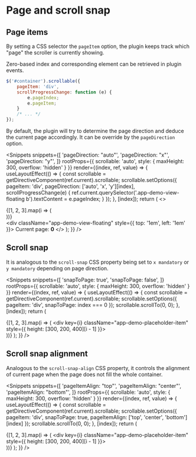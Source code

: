 
<Module name="jq-scrollable" />

# Page and scroll snap

## Page items

By setting a CSS selector the `pageItem` option, the plugin keeps track which "page"
the scroller is currently showing.

Zero-based index and corresponding element can be retrieved in plugin events.

```javascript
$('#container').scrollable({
    pageItem: 'div',
    scrollProgressChange: function (e) {
        e.pageIndex;
        e.pageItem;
    }
    /* ... */
});
```

By default, the plugin will try to determine the page direction and deduce the current page accordingly. It can be
override by the `pageDirection` option.

<Snippets
    snippets={[
        'pageDirection: "auto"',
        'pageDirection: "x"',
        'pageDirection: "y"',
    ]}
    rootProps={{
        scrollable: 'auto',
        style: { maxHeight: 300, overflow: 'hidden' }
    }}
    render={(index, ref, value) => {
        useLayoutEffect(() => {
            const scrollable = getDirectiveComponent(ref.current).scrollable;
            scrollable.setOptions({
                pageItem: 'div',
                pageDirection: ['auto', 'x', 'y'][index],
                scrollProgressChange(e) {
                    ref.current.querySelector('.app-demo-view-floating b').textContent = e.pageIndex;
                }
            });
        }, [index]);
        return (
            <>
                <div scrollable-target="">
                    {[1, 2, 3].map(i => (
                        <div key={i} className="app-demo-placeholder-item"></div>
                    ))}
                </div>
                <div className="app-demo-view-floating" style={{ top: '1em', left: '1em' }}>
                    <span>Current page: <b>0</b></span>
                </div>
            </>
        );
    }} />

## Scroll snap

It is analogous to the `scroll-snap` CSS property being set to `x mandatory` or `y mandatory` depending on page direction.

<Snippets
    snippets={[
        'snapToPage: true',
        'snapToPage: false',
    ]}
    rootProps={{
        scrollable: 'auto',
        style: { maxHeight: 300, overflow: 'hidden' }
    }}
    render={(index, ref, value) => {
        useLayoutEffect(() => {
            const scrollable = getDirectiveComponent(ref.current).scrollable;
            scrollable.setOptions({
                pageItem: 'div',
                snapToPage: index === 0
            });
            scrollable.scrollTo(0, 0);
        }, [index]);
        return (
            <div scrollable-target="">
                {[1, 2, 3].map(i => (
                    <div key={i} className="app-demo-placeholder-item" style={{ height: [300, 200, 400][i - 1] }}></div>
                ))}
            </div>
        );
    }} />

## Scroll snap alignment

Analogous to the `scroll-snap-align` CSS property, it controls the alignment of current page
when the page does not fill the whole container.

<Snippets
    snippets={[
        'pageItemAlign: "top"',
        'pageItemAlign: "center"',
        'pageItemAlign: "bottom"',
    ]}
    rootProps={{
        scrollable: 'auto',
        style: { maxHeight: 300, overflow: 'hidden' }
    }}
    render={(index, ref, value) => {
        useLayoutEffect(() => {
            const scrollable = getDirectiveComponent(ref.current).scrollable;
            scrollable.setOptions({
                pageItem: 'div',
                snapToPage: true,
                pageItemAlign: ['top', 'center', 'bottom'][index]
            });
            scrollable.scrollTo(0, 0);
        }, [index]);
        return (
            <div scrollable-target="">
                {[1, 2, 3].map(i => (
                    <div key={i} className="app-demo-placeholder-item" style={{ height: [300, 200, 400][i - 1] }}></div>
                ))}
            </div>
        );
    }} />
